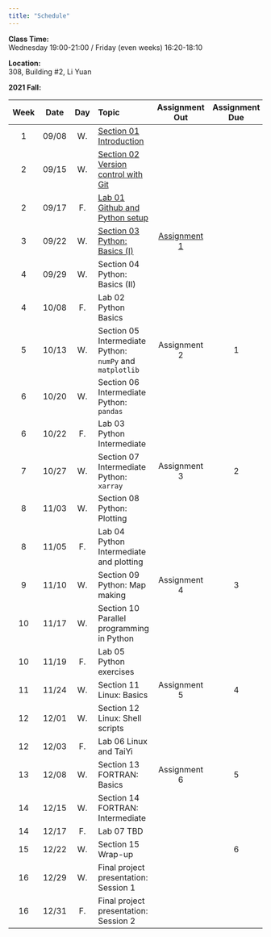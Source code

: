 ---
title: "Schedule"
---
**Class Time:**   
Wednesday 19:00-21:00 / Friday (even weeks) 16:20-18:10

**Location:**   
308, Building #2, Li Yuan  

**2021 Fall:**

|Week|Date |Day | Topic                                                                                |Assignment Out|Assignment Due|
|:--:|:---:|:--:|:-------------------------------------------------------------------------------------|:------------:|:------------:|
|1   |09/08|W.  |[Section 01 Introduction](https://zhu-group.github.io/ese5023/Section_01.html)        |              |              |
|2   |09/15|W.  |[Section 02 Version control with Git](https://zhu-group.github.io/ese5023/Section_02.html)           |              |              |
|2   |09/17|F.  |[Lab 01 Github and Python setup](https://zhu-group.github.io/ese5023/Lab_01.html)     |              |              |
|3   |09/22|W.  |[Section 03 Python: Basics (I)](https://zhu-group.github.io/ese5023/Section_03.html)  | [Assignment 1](https://zhu-group.github.io/ese5023/Assignment_01.html) |              |
|4   |09/29|W.  |Section 04 Python: Basics (II)                                                        |              |              |
|4   |10/08|F.  |Lab 02  Python Basics                                                                 |              |              |
|5   |10/13|W.  |Section 05 Intermediate Python: `numPy` and `matplotlib`                              | Assignment 2 |     1        |
|6   |10/20|W.  |Section 06 Intermediate Python: `pandas`                                              |              |              |
|6   |10/22|F.  |Lab 03  Python Intermediate                                                           |              |              |
|7   |10/27|W.  |Section 07 Intermediate Python: `xarray`                                              | Assignment 3 |     2        |
|8   |11/03|W.  |Section 08 Python: Plotting                                                           |              |              |
|8   |11/05|F.  |Lab 04  Python Intermediate and plotting                                              |              |              |
|9   |11/10|W.  |Section 09 Python: Map making                                                         | Assignment 4 |     3        |
|10  |11/17|W.  |Section 10 Parallel programming in Python                                             |              |              |
|10  |11/19|F.  |Lab 05  Python exercises                                                              |              |              |
|11  |11/24|W.  |Section 11 Linux: Basics                                                              | Assignment 5 |     4        |
|12  |12/01|W.  |Section 12 Linux: Shell scripts                                                       |              |              |
|12  |12/03|F.  |Lab 06 Linux and TaiYi                                                                |              |              |
|13  |12/08|W.  |Section 13 FORTRAN: Basics                                                            | Assignment 6 |     5        |
|14  |12/15|W.  |Section 14 FORTRAN: Intermediate                                                      |              |              |
|14  |12/17|F.  |Lab 07 TBD                                                                            |              |              |
|15  |12/22|W.  |Section 15 Wrap-up                                                                    |              |     6        |
|16  |12/29|W.  |Final project presentation: Session 1                                                 |              |              |  
|16  |12/31|F.  |Final project presentation: Session 2                                                 |              |              |
